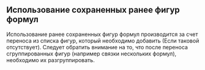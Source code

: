 ## Использование сохраненных ранее фигур формул

Использование ранее сохраненных фигур формул производится за счет переноса из списка фигур, который необходимо добавить (Если таковой отсутствует). Следует обратить внимание на то, что после переноса сгруппированных фигур (например связки нескольких формул), необходимо их разгруппировать.